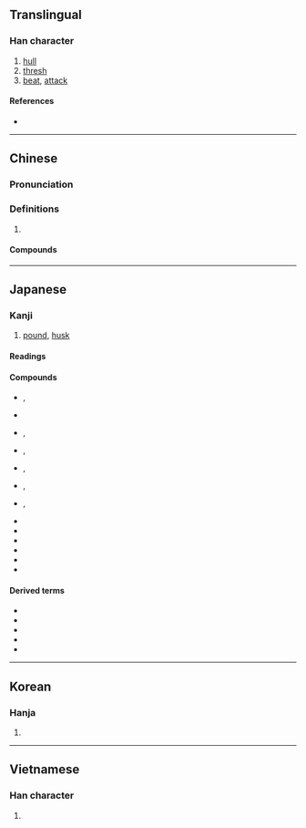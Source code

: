 {{character info/new}}
{{also|捣}}
==Translingual==

===Han character===
{{Han char|rn=64|rad=手|as=10|sn=13|four=57027|canj=QHAU|ids=⿰扌島}}

# [[hull]]
# [[thresh]]
# [[beat]], [[attack]]

====References====
* {{Han ref|kx=0447.010|dkj=12480|dj=0797.120|hdz=31934.060|uh=6417|ud=25623|bh=B76F|bd=46959}}

----

==Chinese==
{{zh-forms|s=捣|alt=擣}}

===Pronunciation===
{{zh-pron
|m=dǎo
|c=dou2
|h=pfs=
|md=
|mn=táu/qz:tó͘/xm,zz:tó
|mn_note=táu - vernacular; tó͘/tó - literary
|w=
|mc=y
|oc=y
|cat=
}}

===Definitions===
{{zh-hanzi}}

# {{rfdef|lang=zh}}

====Compounds====
{{zh-der|弄喧搗鬼|搗子|搗謊|揚鑼搗鼓|搗叉子|直搗黃龍|搗蛋鬼|朝天搗亂|搗騰|搗枕搥床|搗蛋|搗虛批吭|搗羅|搗毀|搗換|捶床搗枕|搗鬼弔白|搗亂|搗米|瞎神搗鬼|搗騙|搗倒小廝|搗碓|搗家|搗鼓|搗針|直搗|搗鬼|搗麻煩|撏毛搗鬢|搗衣杵|搗蒜|搗嗓子|搗大|搗謊駕舌|搗椒|搗槽|搗衣|撒詐搗虛|搗碎|鼓搗|麻搗|調皮搗蛋}}

----

==Japanese==

===Kanji===
{{ja-kanji|grade=|rs=手10}}
# [[pound]], [[husk]]

====Readings====
{{ja-readings
|goon=とう<たう
|kanon=とう<たう
|kun=か-つ, つ-く
}}

====Compounds====
{{der-top|Compounds}}
* {{ja-r|搗%布|か%じめ}}, {{ja-r|野%呂%搗%布|の%ろ%か%じめ|[[w:Ecklonia cava|Ecklonia cava]]}}
* {{ja-r|搗%色|かち%いろ|[[dark]] [[indigo]]}}
* {{ja-r|搗%栗|かち%ぐり|rom=-}}, {{ja-r|搗ち栗|かちぐり|[[dried]] [[chestnut]]}}
* {{ja-r|米%搗%飛蝗|こめ%つき%ばった|rom=-}}, {{ja-r|米%搗き飛蝗|こめ%つきばった|[[w:Acrida cinerea|Acrida cinerea]]}}
* {{ja-r|米%搗%虫|こめ%つき%むし|rom=-}}, {{ja-r|米%搗き%虫|こめ%つき%むし|[[click beetle]]}}
* {{ja-r|三%分%搗|さん%ぶ%つき|rom=-}}, {{ja-r|三%分%搗き|さん%ぶ%つき|30% [[polish]]ed [[rice]]}}
* {{ja-r|七%分%搗|しち%ぶ%つき|rom=-}}, {{ja-r|七分搗き|しち%ぶ%つき|70% polished rice}}
* {{ja-r|搗き臼|つきうす|[[mortar]] for [[pound]]ing rice/[[mochi]]}}
* {{ja-r|搗き立て|つきたて|freshly-pounded mochi}}
* {{ja-r|搗%精|とう%せい|rice polishing}}
* {{ja-r|半%搗き|はん%つき|half-polished rice}}
* {{ja-r|麦%搗き|むぎ%つき|pounding [[wheat]]}}
* {{ja-r|餅%搗き|もち%つき|pounding mochi}}
{{der-bottom}}

====Derived terms====
* {{ja-r|臼%搗く|うす%づく|to [[pound]]}}
* {{ja-r|搗ち合う|かちあう|to [[clash]]}}
* {{ja-r|搗ち割り|かちわり|[[crushed]] [[ice]]}}
* {{ja-r|搗き砕く|つきくだく|to [[grind]] down}}
* {{ja-r|搗き交ぜる|つきまぜる|to pound/[[mix]] together}}

----

==Korean==

===Hanja===
{{ko-hanja|hangeul=도|eumhun=|rv=do|mr=to|y=to}}

# {{defn|lang=ko|sort=手10}}

----

==Vietnamese==

===Han character===
{{vi-readings|rs=手10|hanviet=[[đẽo]], [[đảo]], [[đểu]]}}

# {{defn|lang=vi|sort=手10}}

{{cln|vi|Han tu}}
